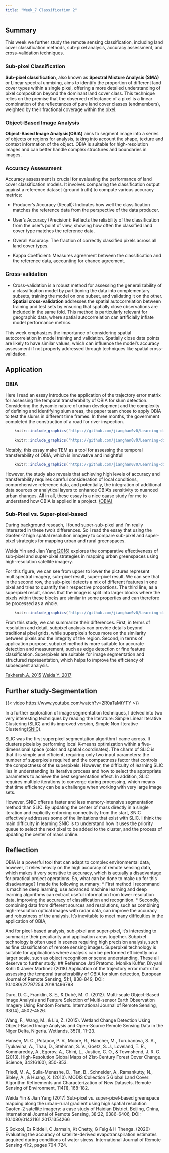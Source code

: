 ```yaml
---
title: "Week_7 Classification 2"
---
```


## Summary

This week we further study the remote sensing classification, including land cover classification methods, sub-pixel analysis, accuracy assessment, and cross-validation techniques.

### Sub-pixel Classification

**Sub-pixel classification**, also known as **Spectral Mixture Analysis (SMA)** or Linear spectral unmixing, aims to identify the proportion of different land cover types within a single pixel, offering a more detailed understanding of pixel composition beyond the dominant land cover class. This technique relies on the premise that the observed reflectance of a pixel is a linear combination of the reflectances of pure land cover classes (endmembers), weighted by their fractional coverage within the pixel.

### Object-Based Image Analysis
**Object-Based Image Analysis(OBIA)** aims to segment image into a series of objects or regions for analysis, taking into account the shape, texture and context information of the object. OBIA is suitable for high-resolution images and can better handle complex structures and boundaries in images.

### Accuracy Assessment 

Accuracy assessment is crucial for evaluating the performance of land cover classification models. It involves comparing the classification output against a reference dataset (ground truth) to compute various accuracy metrics:

-   Producer's Accuracy (Recall): Indicates how well the classification matches the reference data from the perspective of the data producer.

-   User's Accuracy (Precision): Reflects the reliability of the classification from the user's point of view, showing how often the classified land cover type matches the reference data.

-   Overall Accuracy: The fraction of correctly classified pixels across all land cover types.

-   Kappa Coefficient: Measures agreement between the classification and the reference data, accounting for chance agreement.

### Cross-validation 

-   Cross-validation is a robust method for assessing the generalizability of a classification model by partitioning the data into complementary subsets, training the model on one subset, and validating it on the other. **Spatial cross-validation** addresses the spatial autocorrelation between training and test sets by ensuring that spatially close observations are included in the same fold. This method is particularly relevant for geographic data, where spatial autocorrelation can artificially inflate model performance metrics.

This week emphasizes the importance of considering spatial autocorrelation in model training and validation. Spatially close data points are likely to have similar values, which can influence the model's accuracy assessment if not properly addressed through techniques like spatial cross-validation.

## Application
### OBIA
Here I read an essay introduce the application of the trajectory error matrix for assessing the temporal transferability of OBIA for slum detection.
Considering the dynamic nature of urban development and the complexity of defining and identifying slum areas, the paper team chose to apply OBIA to test the slums in different time frames. In three months, the government completed the construction of a road for river inspection.
```r
    knitr::include_graphics('https://github.com/jianghan0v0/Learning-diary-han-jiang/raw/main/images/wk7-5.jpg')
```
```r
    knitr::include_graphics('https://github.com/jianghan0v0/Learning-diary-han-jiang/raw/main/images/wk7-4.jpg')
```

Notably, this essay make TEM as a tool for assessing the temporal transferability of OBIA, which is innovative and insightful!
```r
    knitr::include_graphics('https://github.com/jianghan0v0/Learning-diary-han-jiang/raw/main/images/wk7-7.jpg')
```
However, the study also reveals that achieving high levels of accuracy and transferability requires careful consideration of local conditions, comprehensive reference data, and potentially, the integration of additional data sources or analytical layers to enhance OBIA's sensitivity to nuanced urban changes. All in all, these essay is a nice caase study for me to understand how OBIA is applied in a project. [(OBIA)](https://doi.org/10.1080/22797254.2018.1496798)


### Sub-Pixel vs. Super-pixel-based
During background reseach, I found super-sub-pixel and i'm really interested in these two's differences. So i read the essay that  using the Gaofen-2 high spatial resolution imagery to compare sub-pixel and super-pixel strategies for mapping urban and rural greenspaces. 

Weida Yin and Jian Yang[(2016)](https://www.tandfonline.com/doi/figure/10.1080/01431161.2017.1354266?scroll=top&needAccess=true) explores the comparative effectiveness of sub-pixel and super-pixel strategies in mapping urban greenspaces using high-resolution satellite imagery. 

For this figure, we can see from upper to lower the pictures represent multispectral imagery, sub-pixel result, super-pixel result. We can see that in the second row, the sub-pixel detects a mix of different features in one pixel and tries to quantify their respective proportions. The third line, as a superpixel result, shows that the image is split into larger blocks where the pixels within these blocks are similar in some properties and can therefore be processed as a whole.
```r
    knitr::include_graphics('https://github.com/jianghan0v0/Learning-diary-han-jiang/raw/main/images/wk7-8.jpg')
```

From this study, we can summarize their differences.
First, in terms of resolution and detail, subpixel analysis can provide details beyond traditional pixel grids, while superpixels focus more on the similarity between pixels and the integrity of the region.
Second, in terms of application purpose, subpixel method is more suitable for accurate detection and measurement, such as edge detection or fine feature classification. Superpixels are suitable for image segmentation and structured representation, which helps to improve the efficiency of subsequent analysis.

[Fakhereh.A, 2015](https://www.tandfonline.com/doi/epdf/10.1080/19479832.2015.1055834?needAccess=true)
[Weida.Y, 2017](https://www.tandfonline.com/doi/full/10.1080/01431161.2017.1354266)


## Further study-Segmentation

{{< video https://www.youtube.com/watch?v=2R0aTaMtYTY >}}

In a further exploration of image segmentation techniques, I delved into two very interesting techniques by reading the literature: Simple Linear Iterative Clustering (SLIC) and its improved version, Simple Non-Iterative Clustering[(SNIC)](https://openaccess.thecvf.com/content_cvpr_2017/papers/Achanta_Superpixels_and_Polygons_CVPR_2017_paper.pdf).

SLIC was the first superpixel segmentation algorithm I came across. It clusters pixels by performing local K-means optimization within a five-dimensional space (color and spatial coordinates). The charm of SLIC is that it is simple and efficient, requiring only two input parameters: the number of superpixels required and the compactness factor that controls the compactness of the superpixels. However, the difficulty of learning SLIC lies in understanding its iterative process and how to select the appropriate parameters to achieve the best segmentation effect. In addition, SLIC requires multiple iterations to converge during processing, which means that time efficiency can be a challenge when working with very large image sets.

However, SNIC offers a faster and less memory-intensive segmentation method than SLIC. By updating the center of mass directly in a single iteration and explicitly enforcing connectivity from the start, SNIC effectively addresses some of the limitations that exist with SLIC. I think the main difficulty in learning SNIC is to understand how it uses the priority queue to select the next pixel to be added to the cluster, and the process of updating the center of mass online.

## Reflection
OBIA is a powerful tool that can adapt to complex environmental data, however, it relies heavily on the high accuracy of remote sensing data, which makes it very sensitive to accuracy, which is actually a disadvantage for practical project operations. So, what can be done to make up for this disadvantage? I made the following summary: 
* First method I recommand is machine deep learning, use advanced machine learning and deep learning algorithms can extract useful information from lower resolution data, improving the accuracy of classification and recognition. 
* Secondly, combining data from different sources and resolutions, such as combining high-resolution optical images with radar data, can improve the accuracy and robustness of the analysis. It's inevitable to meet many difficulties in the application of OBIA, 

And for pixel-based analysis, sub-pixel and super-pixel, it's interesting to summarize their peculiarity and application areas together. Subpixel technology is often used in scenes requiring high precision analysis, such as fine classification of remote sensing images. Superpixel technology is suitable for applications where analysis can be performed efficiently on a larger scale, such as object recognition or scene understanding. These all deserve to further study.
## Reference
Jati Pratomo, Monika Kuffer, Divyani Kohli & Javier Martinez (2018) Application of the trajectory error matrix for assessing the temporal transferability of OBIA for slum detection, European Journal of Remote Sensing, 51:1, 838-849, DOI: 10.1080/22797254.2018.1496798

Duro, D. C., Franklin, S. E., & Dubé, M. G. (2012). Multi-scale Object-Based Image Analysis and Feature Selection of Multi-sensor Earth Observation Imagery Using Random Forests. International Journal of Remote Sensing, 33(14), 4502-4526.

Wang, F., Wang, M., & Liu, Z. (2015). Wetland Change Detection Using Object-Based Image Analysis and Open-Source Remote Sensing Data in the Niger Delta, Nigeria. Wetlands, 35(1), 11-23.

Hansen, M. C., Potapov, P. V., Moore, R., Hancher, M., Turubanova, S. A., Tyukavina, A., Thau, D., Stehman, S. V., Goetz, S. J., Loveland, T. R., Kommareddy, A., Egorov, A., Chini, L., Justice, C. O., & Townshend, J. R. G. (2013). High-Resolution Global Maps of 21st-Century Forest Cover Change. Science, 342(6160), 850-853.

Friedl, M. A., Sulla-Menashe, D., Tan, B., Schneider, A., Ramankutty, N., Sibley, A., & Huang, X. (2010). MODIS Collection 5 Global Land Cover: Algorithm Refinements and Characterization of New Datasets. Remote Sensing of Environment, 114(1), 168-182.

Weida Yin & Jian Yang (2017) Sub-pixel vs. super-pixel-based greenspace mapping along the urban–rural gradient using high spatial resolution Gaofen-2 satellite imagery: a case study of Haidian District, Beijing, China, International Journal of Remote Sensing, 38:22, 6386-6406, DOI: 10.1080/01431161.2017.1354266

S Gokool, Es Riddell, C Jarmain, Kt Chetty, G Feig & H Thenga. (2020) Evaluating the accuracy of satellite-derived evapotranspiration estimates acquired during conditions of water stress. International Journal of Remote Sensing 41:2, pages 704-724. 
